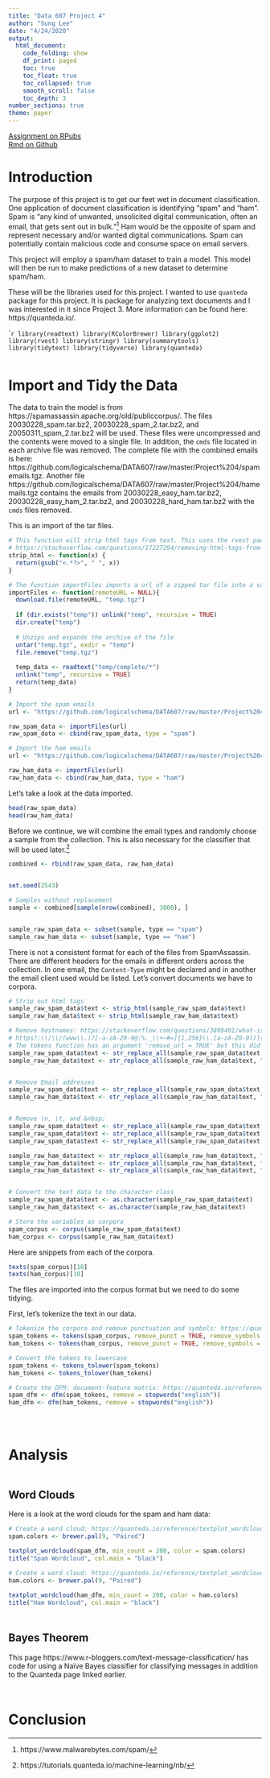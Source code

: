 ```yaml
---
title: "Data 607 Project 4"
author: "Sung Lee"
date: "4/24/2020"
output: 
  html_document:
    code_folding: show
    df_print: paged
    toc: true
    toc_float: true
    toc_collapsed: true
    smooth_scroll: false
    toc_depth: 3
number_sections: true
theme: paper
---
```


[Assignment on RPubs](https://rpubs.com/logicalschema/data607_project4 "Sung's Project 4 on RPubs")
<br>
[Rmd on Github](https://github.com/logicalschema/DATA607/blob/master/Project%204/SungLee_Project4_Data607.Rmd "Sung's Project 4 Assignment Github")


# Introduction
The purpose of this project is to get our feet wet in document classification. One application of document classification is identifying "spam" and "ham". Spam is "any kind of unwanted, unsolicited digital communication, often an email, that gets sent out in bulk."^[https://www.malwarebytes.com/spam/] Ham would be the opposite of spam and represent necessary and/or wanted digital communications. Spam can potentially contain malicious code and consume space on email servers.  

This project will employ a spam/ham dataset to train a model. This model will then be run to make predictions of a new dataset to determine spam/ham.  

These will be the libraries used for this project. I wanted to use `quanteda` package for this project. It is package for analyzing text documents and I was interested in it since Project 3. More information can be found here: https://quanteda.io/.  

````r
library(readtext)
library(RColorBrewer)
library(ggplot2)
library(rvest)
library(stringr)
library(summarytools)
library(tidytext)
library(tidyverse)
library(quanteda)
```  

<div style="margin-bottom:50px;"></div>
# Import and Tidy the Data

The data to train the model is from https://spamassassin.apache.org/old/publiccorpus/. The files 20030228_spam.tar.bz2, 20030228_spam_2.tar.bz2, and 20050311_spam_2.tar.bz2 will be used. These files were uncompressed and the contents were moved to a single file. In addition, the `cmds` file located in each archive file was removed. The complete file with the combined emails is here: https://github.com/logicalschema/DATA607/raw/master/Project%204/spamemails.tgz. Another file https://github.com/logicalschema/DATA607/raw/master/Project%204/hamemails.tgz contains the emails from 20030228_easy_ham.tar.bz2, 20030228_easy_ham_2.tar.bz2, and 20030228_hard_ham.tar.bz2 with the `cmds` files removed.  

This is an import of the tar files.


```r


# This function will strip html tags from text. This uses the rvest package
# https://stackoverflow.com/questions/17227294/removing-html-tags-from-a-string-in-r
strip_html <- function(x) {
  return(gsub("<.*?>", " ", x))
}

# The function importFiles imports a url of a zipped tar file into a variable. Creates a directory called temp
importFiles <- function(remoteURL = NULL){
  download.file(remoteURL, "temp.tgz")
  
  if (dir.exists("temp")) unlink("temp", recursive = TRUE)
  dir.create("temp")
  
  # Unzips and expands the archive of the file
  untar("temp.tgz", exdir = "temp")
  file.remove("temp.tgz")
  
  temp_data <- readtext("temp/complete/*")
  unlink("temp", recursive = TRUE)
  return(temp_data)
}

# Import the spam emails
url <- "https://github.com/logicalschema/DATA607/raw/master/Project%204/spamemails.tgz"

raw_spam_data <- importFiles(url)
raw_spam_data <- cbind(raw_spam_data, type = "spam")

# Import the ham emails
url <- "https://github.com/logicalschema/DATA607/raw/master/Project%204/hamemails.tgz"

raw_ham_data <- importFiles(url)
raw_ham_data <- cbind(raw_ham_data, type = "ham")

```  

Let's take a look at the data imported.

```r
head(raw_spam_data)
head(raw_ham_data)
```  

Before we continue, we will combine the email types and randomly choose a sample from the collection. This is also necessary for the classifier that will be used later.^[https://tutorials.quanteda.io/machine-learning/nb/]

```r
combined <- rbind(raw_spam_data, raw_ham_data)


set.seed(2543)

# Samples without replacement
sample <- combined[sample(nrow(combined), 3000), ]


sample_raw_spam_data <- subset(sample, type == "spam")
sample_raw_ham_data <- subset(sample, type == "ham")

```  




There is not a consistent format for each of the files from SpamAssassin. There are different headers for the emails in different orders across the collection. In one email, the `Content-Type` might be declared and in another the email client used would be listed. Let's convert documents we have to corpora.  

```r

# Strip out html tags
sample_raw_spam_data$text <- strip_html(sample_raw_spam_data$text)
sample_raw_ham_data$text <- strip_html(sample_raw_ham_data$text)

# Remove hostnames: https://stackoverflow.com/questions/3809401/what-is-a-good-regular-expression-to-match-a-url
# https?:\\/\\/(www\\.)?[-a-zA-Z0-9@:%._\\+~#=]{1,256}\\.[a-zA-Z0-9()]{1,6}\\b([-a-zA-Z0-9()@:%_\\+.~#?&//=]*)
# The tokens function has an argument 'remove_url = TRUE' but this did not work so I stripped it here
sample_raw_spam_data$text <- str_replace_all(sample_raw_spam_data$text, "https?:\\/\\/(www\\.)?[-a-zA-Z0-9@:%._\\+~#=]{1,256}\\.[a-zA-Z0-9()]{1,6}\\b([-a-zA-Z0-9()@:%_\\+.~#?&//=]*)", " ")
sample_raw_ham_data$text <- str_replace_all(sample_raw_ham_data$text, "https?:\\/\\/(www\\.)?[-a-zA-Z0-9@:%._\\+~#=]{1,256}\\.[a-zA-Z0-9()]{1,6}\\b([-a-zA-Z0-9()@:%_\\+.~#?&//=]*)", " ")


# Remove Email addresses
sample_raw_spam_data$text <- str_replace_all(sample_raw_spam_data$text, "\\S*@\\S*\\s?", " ")
sample_raw_ham_data$text <- str_replace_all(sample_raw_ham_data$text, "\\S*@\\S*\\s?", " ")


# Remove \n, \t, and &nbsp;
sample_raw_spam_data$text <- str_replace_all(sample_raw_spam_data$text, "\n", " ")
sample_raw_spam_data$text <- str_replace_all(sample_raw_spam_data$text, "\t", " ")
sample_raw_spam_data$text <- str_replace_all(sample_raw_spam_data$text, "&nbsp;", " ")

sample_raw_ham_data$text <- str_replace_all(sample_raw_ham_data$text, "\n", " ")
sample_raw_ham_data$text <- str_replace_all(sample_raw_ham_data$text, "\t", " ")
sample_raw_ham_data$text <- str_replace_all(sample_raw_ham_data$text, "&nbsp;", " ")


# Convert the text data to the character class
sample_raw_spam_data$text <- as.character(sample_raw_spam_data$text)
sample_raw_ham_data$text <- as.character(sample_raw_ham_data$text)

# Store the variables as corpora
spam_corpus <- corpus(sample_raw_spam_data$text)
ham_corpus <- corpus(sample_raw_ham_data$text)

```  

Here are snippets from each of the corpora.

```r
texts(spam_corpus)[10]
texts(ham_corpus)[10]
```  

The files are imported into the corpus format but we need to do some tidying.


First, let's tokenize the text in our data.

```r

# Tokenize the corpora and remove punctuation and symbols: https://quanteda.io/reference/tokens.html
spam_tokens <- tokens(spam_corpus, remove_punct = TRUE, remove_symbols = TRUE, remove_numbers = TRUE, remove_separators = TRUE)
ham_tokens <- tokens(ham_corpus, remove_punct = TRUE, remove_symbols = TRUE, remove_numbers = TRUE, remove_separators = TRUE)

# Convert the tokens to lowercase
spam_tokens <- tokens_tolower(spam_tokens)
ham_tokens <- tokens_tolower(ham_tokens)

# Create the DFM: document-feature matrix: https://quanteda.io/reference/dfm.html
spam_dfm <- dfm(spam_tokens, remove = stopwords("english"))
ham_dfm <- dfm(ham_tokens, remove = stopwords("english"))

  
```






<div style="margin-bottom:50px;"></div>
# Analysis {.tabset}

<div style="margin-bottom:50px;"></div>
## Word Clouds

Here is a look at the word clouds for the spam and ham data: 

```r
# Create a word cloud: https://quanteda.io/reference/textplot_wordcloud.html
spam.colors <- brewer.pal(9, "Paired")  

textplot_wordcloud(spam_dfm, min_count = 200, color = spam.colors)  
title("Spam Wordcloud", col.main = "black")
```  


```r
# Create a word cloud: https://quanteda.io/reference/textplot_wordcloud.html
ham.colors <- brewer.pal(9, "Paired")  

textplot_wordcloud(ham_dfm, min_count = 200, color = ham.colors)  
title("Ham Wordcloud", col.main = "black")
```

<div style="margin-bottom:50px;"></div>
## Bayes Theorem

This page https://www.r-bloggers.com/text-message-classification/ has code for using a Naïve Bayes classifier for classifying messages in addition to the Quanteda page linked earlier.

```r



```

<div style="margin-bottom:50px;"></div>
# Conclusion



